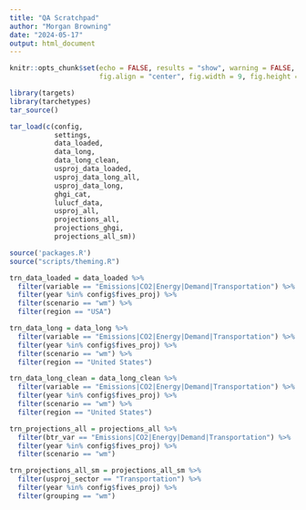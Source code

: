 ```yaml
---
title: "QA Scratchpad"
author: "Morgan Browning"
date: "2024-05-17"
output: html_document
---
```


```r
knitr::opts_chunk$set(echo = FALSE, results = "show", warning = FALSE, message = FALSE, error = FALSE, 
                      fig.align = "center", fig.width = 9, fig.height = 5)
```

```r
library(targets)
library(tarchetypes)
tar_source()
```

```r
tar_load(c(config,
           settings,
           data_loaded,
           data_long,
           data_long_clean,
           usproj_data_loaded,
           usproj_data_long_all,
           usproj_data_long,
           ghgi_cat,
           lulucf_data,
           usproj_all,
           projections_all,
           projections_ghgi,
           projections_all_sm))

source('packages.R')
source("scripts/theming.R")
```

```r
trn_data_loaded = data_loaded %>%
  filter(variable == "Emissions|CO2|Energy|Demand|Transportation") %>%
  filter(year %in% config$fives_proj) %>%
  filter(scenario == "wm") %>%
  filter(region == "USA")

trn_data_long = data_long %>%
  filter(variable == "Emissions|CO2|Energy|Demand|Transportation") %>%
  filter(year %in% config$fives_proj) %>%
  filter(scenario == "wm") %>%
  filter(region == "United States")

trn_data_long_clean = data_long_clean %>%
  filter(variable == "Emissions|CO2|Energy|Demand|Transportation") %>%
  filter(year %in% config$fives_proj) %>%
  filter(scenario == "wm") %>%
  filter(region == "United States")

trn_projections_all = projections_all %>%
  filter(btr_var == "Emissions|CO2|Energy|Demand|Transportation") %>%
  filter(year %in% config$fives_proj) %>%
  filter(scenario == "wm") 

trn_projections_all_sm = projections_all_sm %>%
  filter(usproj_sector == "Transportation") %>%
  filter(year %in% config$fives_proj) %>%
  filter(grouping == "wm") 
```


